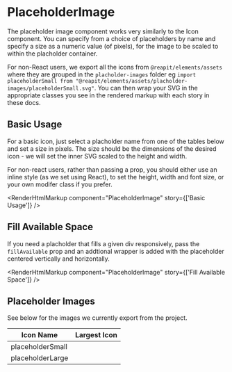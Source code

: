 
<Meta title="PlaceholderImage" component={PlaceholderImage} />

# PlaceholderImage

The placeholder image component works very similarly to the Icon component. You can specify from a choice of placeholders by name and specify a size as a numeric value (of pixels), for the image to be scaled to within the placholder container.

For non-React users, we export all the icons from `@reapit/elements/assets` where they are grouped in the `placholder-images` folder eg `import placeholderSmall from "@reapit/elements/assets/placholder-images/placeholderSmall.svg"`. You can then wrap your SVG in the appropriate classes you see in the rendered markup with each story in these docs.

<ArgsTable story="Basic Usage" />

## Basic Usage

For a basic icon, just select a placholder name from one of the tables below and set a size in pixels. The size should be the dimensions of the desired icon - we will set the inner SVG scaled to the height and width.

For non-react users, rather than passing a prop, you should either use an inline style (as we set using React), to set the height, width and font size, or your own modifer class if you prefer.

<Canvas>
  <Story name="Basic Usage">
    <PlaceholderImage placeholder="placeholderSmall" size={120} />
  </Story>
</Canvas>

<RenderHtmlMarkup component="PlaceholderImage" story={['Basic Usage']} />

## Fill Available Space

If you need a placholder that fills a given div responsively, pass the `fillAvailable` prop and an addtional wrapper is added with the placeholder centered vertically and horizontally.

<Canvas>
  <Story name="Fill Available Space">
    <PlaceholderImage placeholder="placeholderSmall" size={120} fillAvailable />
  </Story>
</Canvas>

<RenderHtmlMarkup component="PlaceholderImage" story={['Fill Available Space']} />

## Placeholder Images

See below for the images we currently export from the project.

| Icon Name        | Largest Icon                                                   |
| ---------------- | -------------------------------------------------------------- |
| placeholderSmall | <PlaceholderImage placeholder="placeholderSmall" size={120} /> |
| placeholderLarge | <PlaceholderImage placeholder="placeholderLarge" size={320} /> |
